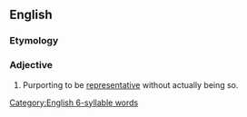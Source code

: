 ==English==

===Etymology===
{{prefix|en|mis|representative}}

===Adjective===
{{en-adj|-}}

# Purporting to be [[representative]] without actually being so.

[[Category:English 6-syllable words]]